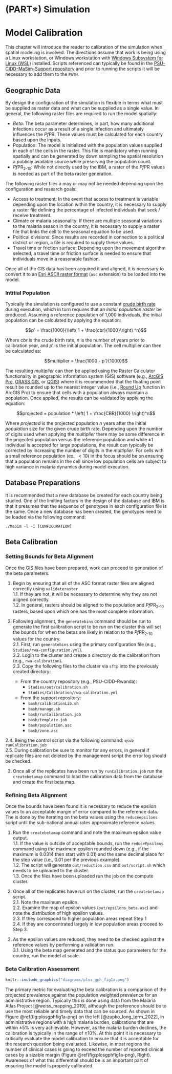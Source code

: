 \newpage

# (PART\*) Simulation {-}

# Model Calibration

This chapter will introduce the reader to calibration of the simulation when spatial modeling is involved. The directions assume that work is being using a Linux workstation, or Windows workstation with [Windows Subsystem for Linux (WSL)](https://en.wikipedia.org/wiki/Windows_Subsystem_for_Linux) installed. Scripts referenced can typically be found in the [PSU-CIDD-MaSim-Support repository](https://github.com/bonilab/PSU-CIDD-MaSim-Support) and prior to running the scripts it will be necessary to add them to the `PATH`.

## Geographic Data

By design the configuration of the simulation is flexible in terms what must be supplied as raster data and what can be supplied as a single value. In general, the following raster files are required to run the model spatially:

- $Beta$: The beta parameter determines, in part, how many additional infections occur as a result of a single infection and ultimately influences the *Pf*PR. These values must be calculated for each country based upon the inputs.
- Population: The model is initialized with the population values supplied in each of the cells in the raster. This file is mandatory when running spatially and can be generated by down sampling the spatial resolution a publicly available source while preserving the population count.
- *Pf*PR~2-10~: While not directly used by the IBM, a raster of the *Pf*PR values is needed as part of the beta raster generation.

The following raster files a may or may not be needed depending upon the configuration and research goals:

- Access to treatment: In the event that access to treatment is variable depending upon the location within the country, it is necessary to supply a raster file defining the percentage of infected individuals that seek / receive treatment.
- Climate or malaria seasonality: If there are multiple seasonal variations to the malaria season in the country, it is necessary to supply a raster file that links the cell to the seasonal equation to be used.
- Political divisions: Since results are recorded in connection to a political district or region, a file is required to supply these values.
- Travel time or friction surface: Depending upon the movement algorithm selected, a travel time or friction surface is needed to ensure that individuals move in a reasonable fashion.

Once all of the GIS data has been acquired it and aligned, it is necessary to convert it to an [Esri ASCII raster format](https://desktop.arcgis.com/en/arcmap/10.3/manage-data/raster-and-images/esri-ascii-raster-format.htm) (`asc` extension) to be loaded into the model. 

### Intitial Population

Typically the simulation is configured to use a constant [crude birth rate](https://databank.worldbank.org/metadataglossary/gender-statistics/series/SP.DYN.CBRT.IN) during execution, which in turn requires that an *initial population raster* be produced. Assuming a reference population of 1,000 individuals, the initial population can be calculated by applying the equation: 

$$p' = \frac{1000}{\left( 1 + \frac{cbr}{1000}\right) ^n}$$

Where $cbr$ is the crude birth rate, $n$ is the number of years prior to calibration year, and $p'$ is the initial population. The cell multiplier can then be calculated as:

$$multiplier = \frac{1000 - p'}{1000}$$

The resulting $multiplier$ can then be applied using the Raster Calculator functionality in geographic information system (GIS) software (e.g., [ArcGIS Pro](https://www.esri.com/en-us/arcgis/products/arcgis-pro/overview), [GRASS GIS](https://grass.osgeo.org/), or [QGIS](https://qgis.org/en/site/)) where it is recommended that the floating point result be rounded up to the nearest integer value (i.e., [Round Up](https://pro.arcgis.com/en/pro-app/latest/tool-reference/spatial-analyst/round-up.htm) function in ArcGIS Pro) to ensure that cells with a population always maintain a population. Once applied, the results can be validated by applying the equation:

$$projected = population * \left( 1 + \frac{CBR}{1000} \right)^n$$

Where $projected$ is the projected population $n$ years after the initial $population$ size for the given crude birth rate. Depending upon the number of digits used when applying the *multiplier* there may be some difference in the projected population versus the reference population and while ±1 individual is accepted for large populations, the result can typically be corrected by increasing the number of digits in the $multiplier$. For cells with a small reference population (ex., $<10$) in the focus should be on ensuring that a population remains in the cell since low population cells are subject to high variance in malaria dynamics during model execution.


## Database Preparations 

It is recommended that a new database be created for each country being studied. One of the limiting factors in the design of the database and IBM is that it presumes that the sequence of genotypes in each configuration file is the same. Once a new database has been created, the genotypes need to be loaded via the following command: 

`./MaSim -l -i [CONFIGURATION]`

## Beta Calibration

### Setting Bounds for Beta Alignment

Once the GIS files have been prepared, work can proceed to generation of the beta parameters.

1.	Begin by ensuring that all of the ASC format raster files are aligned correctly using `validateraster`\
  1.1. If they are not, it will be necessary to determine why they are not aligned correctly.\
  1.2. In general, rasters should be aligned to the population and *Pf*PR~2-10~ rasters, based upon which one has the most complete information.

2.	Following alignment, the `generatebins` command should be run to generate the first calibration script to be run on the cluster this will set the bounds for when the betas are likely in relation to the *Pf*PR~2-10~ values for the country.\
  2.1. First, run `generatebins` using the primary configuration file (e.g., `Studies/rwa-configuration.yml`).\
  2.2. Login to the cluster and create a directory do the calibration from (e.g., `rwa-calibration`).\
  2.3. Copy the following files to the cluster via `sftp` into the previously created directory:
    - From the country repository (e.g., PSU-CIDD-Rwanda):
      - `Studies/out/calibration.sh`
      - `Studies/Calibration/rwa-calibration.yml`
    - From the support repository:
      - `bash/calibrationLib.sh`
      - `bash/manage.sh`
      - `bash/runCalibration.job`
      - `bash/template.job`
      - `bash/population.asc`
      - `bash/zone.asc`

  2.4. Being the control script via the following command: `qsub runCalibration.job`\
  2.5. During calibration be sure to monitor for any errors, in general if replicate files are not deleted by the management script the error log should be checked.

3. Once all of the replicates have been run by `runCalibration.job` run the `createbetamap` command to load the calibration data from the database and create the first beta map.  

### Refining Beta Alignment

Once the bounds have been found it is necessary to reduce the epsilon values to an acceptable margin of error compared to the reference data. The is done by the iterating on the beta values using the `reduceepsilons` script until the sub-national annual rates approximate reference values.

1.	Run the `createbetamap` command and note the maximum epsilon value output.\
   1.1.	If the value is outside of acceptable bounds, run the `reduceEpsilons` command using the maximum epsilon rounded down (e.g., if the maximum is 0.0314 then start with 0.01) and the same decimal place for the step value (i.e., 0.01 per the previous example).\
    1.2. The script will generate `out/reduction.csv` and `out/script.sh` which needs to be uploaded to the cluster.\
    1.3. Once the files have been uploaded run the job on the compute cluster.

2.	Once all of the replicates have run on the cluster, run the `createbetamap` script.\
    2.1. Note the maximum epsilon.\
    2.2. Examine the map of epsilon values (`out/epsilons_beta.asc`) and note the distribution of high epsilon values.\
    2.3. If they correspond to higher population areas repeat Step 1\
    2.4. If they are concentrated largely in low population areas proceed to Step 3.

3.	As the epsilon values are reduced, they need to be checked against the reference values by performing a validation run.\
  3.1. Using the beta map generated and the status quo parameters for the country, run the model at scale.

### Beta Calibration Assessment

```r
knitr::include_graphics("diagrams/plos_gph_fig1a.png")
```

The primary metric for evaluating the beta calibration is a comparison of the projected prevalence against the population weighted prevalence for an administrative region. Typically this is done using data from the Malaria Atlas Project [@weiss_mapping_2019], although the preference should be to use the most reliable and timely data that can be sourced. As shown in Figure \@ref(fig:plosgphfig1a-png) on the left [@zupko_long_term_2022], in administrative regions with a high malaria burden, calibrations that are within ±5% is very achievable. However, as the malaria burden declines, the calibration is typically in the range of ±10%. At this point it is necessary to critically evaluate the model calibration to ensure that it is acceptable for the research question being evaluated. Likewise, in most regions the number of clinical cases is going to exceed the number of reported clinical cases by a sizable margin (Figure \@ref(fig:plosgphfig1a-png), Right). Awareness of what this differential should be is an important part of ensuring the model is properly calibrated.
